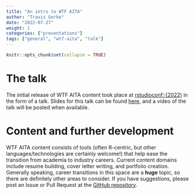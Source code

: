 ```yaml
---
title: "An intro to WTF AITA"
author: "Travis Gerke"
date: "2022-07-27"
weight: 1
categories: ["presentations"]
tags: ["general", "wtf-aita", "talk"]
---
```


```r
knitr::opts_chunk$set(collapse = TRUE)
```

# The talk

The initial release of WTF AITA content took place at [rstudioconf::(2022)](https://www.rstudio.com/conference/) in the form of a talk. Slides for this talk can be found [here](https://wtf-aita.com/talk/), and a video of the talk will be posted when available. 

# Content and further development

WTF AITA content consists of tools (often R-centric, but other languages/technologies are certainly welcome!) that help ease the transition from academia to industry careers. Current content domains include resume building, cover letter writing, and portfolio creation. Generally speaking, career transitions in this space are a **huge** topic, so there are definitely other areas to consider. If you have suggestions, please post an Issue or Pull Request at the [GitHub repository](https://github.com/tgerke/wtf-aita/). 

